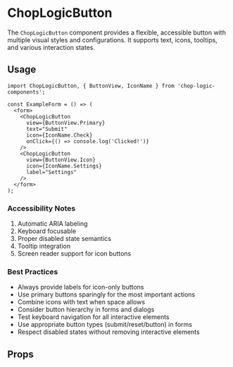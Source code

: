 
<Meta of={ButtonStories} title='Button' />

# ChopLogicButton

The `ChopLogicButton` component provides a flexible, accessible button with multiple visual styles and configurations. It supports text, icons, tooltips, and various interaction states.

## Usage

```tsx
import ChopLogicButton, { ButtonView, IconName } from 'chop-logic-components';

const ExampleForm = () => (
  <form>
    <ChopLogicButton
      view={ButtonView.Primary}
      text="Submit"
      icon={IconName.Check}
      onClick={() => console.log('Clicked!')}
    />
    <ChopLogicButton
      view={ButtonView.Icon}
      icon={IconName.Settings}
      label="Settings"
    />
  </form>
);
```

### Accessibility Notes

1. Automatic ARIA labeling
2. Keyboard focusable
3. Proper disabled state semantics
4. Tooltip integration
5. Screen reader support for icon buttons

### Best Practices

- Always provide labels for icon-only buttons
- Use primary buttons sparingly for the most important actions
- Combine icons with text when space allows
-  Consider button hierarchy in forms and dialogs
- Test keyboard navigation for all interactive elements
- Use appropriate button types (submit/reset/button) in forms
- Respect disabled states without removing interactive elements

## Props

<Controls />